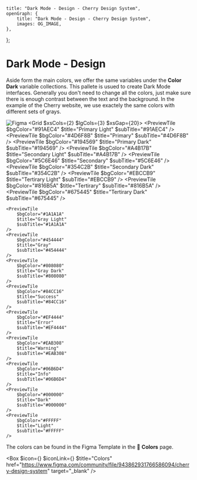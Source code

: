 
	title: "Dark Mode - Design - Cherry Design System",
	openGraph: {
		title: "Dark Mode - Design - Cherry Design System",
		images: OG_IMAGE,
	},
};

# Dark Mode - Design

Aside form the main colors, we offer the same variables under the **Color Dark** variable collections. This pallete is usued to create Dark Mode interfaces. Generally you don't need to change all the colors, just make sure there is enough contrast between the text and the background.
In the example of the Cherry website, we use exactely the same colors with different sets of grays.

![Figma](/variables.jpg)
<Grid $xsCols={2} $lgCols={3} $xsGap={20}>
	<PreviewTile
		$bgColor="#91AEC4"
		$title="Primary Light"
		$subTitle="#91AEC4"
	/>
	<PreviewTile
		$bgColor="#4D6F8B"
		$title="Primary"
		$subTitle="#4D6F8B"
	/>
	<PreviewTile
		$bgColor="#194569"
		$title="Primary Dark"
		$subTitle="#194569"
	/>
	<PreviewTile
		$bgColor="#A4B17B"
		$title="Secondary Light"
		$subTitle="#A4B17B"
	/>
	<PreviewTile
		$bgColor="#5C6E46"
		$title="Secondary"
		$subTitle="#5C6E46"
	/>
	<PreviewTile
		$bgColor="#354C2B"
		$title="Secondary Dark"
		$subTitle="#354C2B"
	/>
	<PreviewTile
		$bgColor="#EBCCB9"
		$title="Tertirary Light"
		$subTitle="#EBCCB9"
	/>
	<PreviewTile
		$bgColor="#816B5A"
		$title="Tertirary"
		$subTitle="#816B5A"
	/>
	<PreviewTile
		$bgColor="#675445"
		$title="Tertirary Dark"
		$subTitle="#675445"
	/>

	<PreviewTile
		$bgColor="#1A1A1A"
		$title="Gray Light"
		$subTitle="#1A1A1A"
	/>
	<PreviewTile
		$bgColor="#454444"
		$title="Gray"
		$subTitle="#454444"
	/>
	<PreviewTile
		$bgColor="#808080"
		$title="Gray Dark"
		$subTitle="#808080"
	/>
	<PreviewTile
		$bgColor="#84CC16"
		$title="Success"
		$subTitle="#84CC16"
	/>
	<PreviewTile
		$bgColor="#EF4444"
		$title="Error"
		$subTitle="#EF4444"
	/>
	<PreviewTile
		$bgColor="#EAB308"
		$title="Warning"
		$subTitle="#EAB308"
	/>
	<PreviewTile
		$bgColor="#06B6D4"
		$title="Info"
		$subTitle="#06B6D4"
	/>
	<PreviewTile
		$bgColor="#000000"
		$title="Dark"
		$subTitle="#000000"
	/>
	<PreviewTile
		$bgColor="#FFFFF"
		$title="Light"
		$subTitle="#FFFFF"
	/>

</Grid>

The colors can be found in the Figma Template in the 🎨 **Colors** page.

<Box
	$icon={<IconFile />}
	$iconLink={<IconFigma />}
	$title="Colors"
	href="https://www.figma.com/community/file/943862931766586094/cherry-design-system"
	target="_blank"
/>
